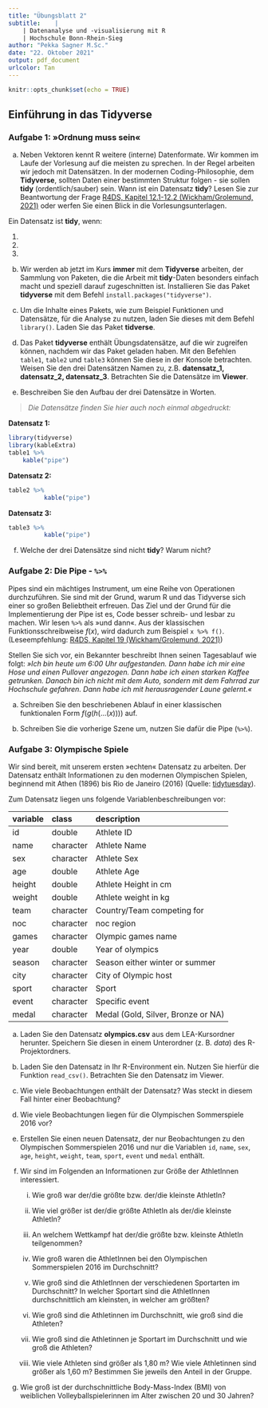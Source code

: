 ```yaml
---
title: "Übungsblatt 2"
subtitle:    |
    | Datenanalyse und -visualisierung mit R
    | Hochschule Bonn-Rhein-Sieg
author: "Pekka Sagner M.Sc."
date: "22. Oktober 2021"
output: pdf_document
urlcolor: Tan
---
```


```r
knitr::opts_chunk$set(echo = TRUE)
```

## Einführung in das Tidyverse

### Aufgabe 1: &raquo;Ordnung muss sein&laquo;

a) Neben Vektoren kennt R weitere (interne) Datenformate. Wir kommen im Laufe der Vorlesung auf die meisten zu sprechen. In der Regel arbeiten wir jedoch mit Datensätzen. In der modernen Coding-Philosophie, dem **Tidyverse**, sollten Daten einer bestimmten Struktur folgen - sie sollen **tidy** (ordentlich/sauber) sein. Wann ist ein Datensatz **tidy**? Lesen Sie zur Beantwortung der Frage [R4DS, Kapitel 12.1-12.2 (Wickham/Grolemund, 2021)](https://r4ds.had.co.nz/workflow-projects.html) oder werfen Sie einen Blick in die Vorlesungsunterlagen.

Ein Datensatz ist **tidy**, wenn: 
         
1) 
2)
3)

b) Wir werden ab jetzt im Kurs **immer** mit dem **Tidyverse** arbeiten, der Sammlung von Paketen, die die Arbeit mit **tidy**-Daten besonders einfach macht und speziell darauf zugeschnitten ist. Installieren Sie das Paket **tidyverse** mit dem Befehl `install.packages("tidyverse")`.

c) Um die Inhalte eines Pakets, wie zum Beispiel Funktionen und Datensätze, für die Analyse zu nutzen, laden Sie dieses mit dem Befehl `library()`. Laden Sie das Paket **tidverse**. 

d) Das Paket **tidyverse** enthält Übungsdatensätze, auf die wir zugreifen können, nachdem wir das Paket geladen haben. Mit den Befehlen `table1`, `table2` und `table3` können Sie diese in der Konsole betrachten. Weisen Sie den drei Datensätzen Namen zu, z.B. **datensatz_1, datensatz_2, datensatz_3**. Betrachten Sie die Datensätze im **Viewer**.

e) Beschreiben Sie den Aufbau der drei Datensätze in Worten.

> *Die Datensätze finden Sie hier auch noch einmal abgedruckt:*

**Datensatz 1:**
```r
library(tidyverse)
library(kableExtra)
table1 %>% 
    kable("pipe")

```
**Datensatz 2:**
```r
table2 %>% 
          kable("pipe")
```
**Datensatz 3:**
```r
table3 %>% 
          kable("pipe")
```

f) Welche der drei Datensätze sind nicht **tidy**? Warum nicht?


### Aufgabe 2: Die Pipe - `%>%` 

Pipes sind ein mächtiges Instrument, um eine Reihe von Operationen durchzuführen. Sie sind mit der Grund, warum R und das Tidyverse sich einer so großen Beliebtheit erfreuen. Das Ziel und der Grund für die Implementierung der Pipe ist es, Code besser schreib- und lesbar zu machen. Wir lesen `%>%` als &raquo;und dann&laquo;. Aus der klassischen Funktionsschreibweise $f(x)$, wird dadurch zum Beispiel `x %>% f()`. (Leseempfehlung: [R4DS, Kapitel 19 (Wickham/Grolemund, 2021)](https://r4ds.had.co.nz/pipes.html))

Stellen Sie sich vor, ein Bekannter beschreibt Ihnen seinen Tagesablauf wie folgt: *&raquo;Ich bin heute um 6:00 Uhr aufgestanden. Dann habe ich mir eine Hose und einen Pullover angezogen. Dann habe ich einen starken Kaffee getrunken. Danach bin ich nicht mit dem Auto, sondern mit dem Fahrrad zur Hochschule gefahren. Dann habe ich mit herausragender Laune gelernt.&laquo;*

a) Schreiben Sie den beschriebenen Ablauf in einer klassischen funktionalen Form $f(g(h(...(x))))$ auf.

b) Schreiben Sie die vorherige Szene um, nutzen Sie dafür die Pipe (` %>% `).

### Aufgabe 3: Olympische Spiele

Wir sind bereit, mit unserem ersten &raquo;echten&laquo; Datensatz zu arbeiten. Der Datensatz enthält Informationen zu den modernen Olympischen Spielen, beginnend mit Athen (1896) bis Rio de Janeiro (2016) (Quelle: [tidytuesday](https://github.com/rfordatascience/tidytuesday/blob/master/data/2021/2021-07-27/readme.md)). 

Zum Datensatz liegen uns folgende Variablenbeschreibungen vor:

|variable |class     |description |
|:--------|:---------|:-----------|
|id       |double    | Athlete ID |
|name     |character | Athlete Name |
|sex      |character | Athlete Sex |
|age      |double    | Athlete Age |
|height   |double    | Athlete Height in cm|
|weight   |double    | Athlete weight in kg |
|team     |character | Country/Team competing for|
|noc      |character | noc region |
|games    |character | Olympic games name |
|year     |double    | Year of olympics |
|season   |character | Season either winter or summer |
|city     |character | City of Olympic host |
|sport    |character | Sport |
|event    |character | Specific event |
|medal    |character | Medal (Gold, Silver, Bronze or NA) |


a) Laden Sie den Datensatz **olympics.csv** aus dem LEA-Kursordner  herunter. Speichern Sie diesen in einem Unterordner (z. B. *data*) des R-Projektordners.

b) Laden Sie den Datensatz in Ihr R-Environment ein. Nutzen Sie hierfür die Funktion `read_csv()`. Betrachten Sie den Datensatz im Viewer.

c) Wie viele Beobachtungen enthält der Datensatz? Was steckt in diesem Fall hinter einer Beobachtung?

d) Wie viele Beobachtungen liegen für die Olympischen Sommerspiele 2016 vor?

e) Erstellen Sie einen neuen Datensatz, der nur Beobachtungen zu den Olympischen Sommerspielen 2016 und nur die Variablen `id`, `name`, `sex`, `age`, `height`, `weight`, `team`, `sport`, `event` und `medal` enthält.

f) Wir sind im Folgenden an Informationen zur Größe der AthletInnen interessiert. 

    i) Wie groß war der/die größte bzw. der/die kleinste AthletIn? 

    ii) Wie viel größer ist der/die größte AthletIn als der/die kleinste AthletIn?

    iii) An welchem Wettkampf hat der/die größte bzw. kleinste AthletIn teilgenommen?
    
    iv) Wie groß waren die AthletInnen bei den Olympischen Sommerspielen 2016 im Durchschnitt? 

    v) Wie groß sind die AthletInnen der verschiedenen Sportarten im Durchschnitt? In welcher Sportart sind die AthletInnen durchschnittlich am kleinsten, in welcher am größten?
    
    vi) Wie groß sind die Athletinnen im Durchschnitt, wie groß sind die Athleten?
    
    vii) Wie groß sind die Athletinnen je Sportart im Durchschnitt und wie groß die Athleten?
    
    viii) Wie viele Athleten sind größer als 1,80 m? Wie viele Athletinnen sind größer als 1,60 m? Bestimmen Sie jeweils den Anteil in der Gruppe.

g) Wie groß ist der durchschnittliche Body-Mass-Index (BMI) von weiblichen Volleyballspielerinnen im Alter zwischen 20 und 30 Jahren?

